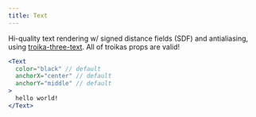 ```yaml
---
title: Text
---
```


Hi-quality text rendering w/ signed distance fields (SDF) and antialiasing, using [troika-three-text](https://github.com/protectwise/troika/tree/master/packages/troika-three-text). All of troikas props are valid!

```jsx
<Text
  color="black" // default
  anchorX="center" // default
  anchorY="middle" // default
>
  hello world!
</Text>
```

<StoryBook lib="drei" id="abstractions-text--text-st" />
